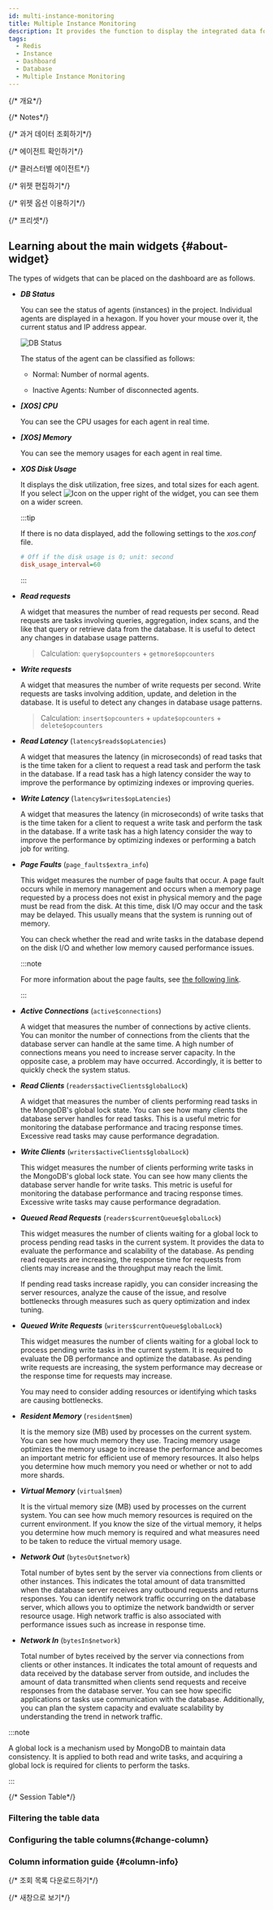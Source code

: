 ```yaml
---
id: multi-instance-monitoring
title: Multiple Instance Monitoring
description: It provides the function to display the integrated data for key metrics of multiple database instances.
tags:
  - Redis
  - Instance
  - Dashboard
  - Database
  - Multiple Instance Monitoring
---
```


{/* 개요*/}

<Dbv2mulitinstancemonitoringdesc />

<ProdImg img='db-multi-instance.png' desc='Multi-instance Monitoring' />

{/* Notes*/}

<Dbmultiinstancemonitoringdescnotes />

{/* 과거 데이터 조회하기*/}

<Apmdashboardsetpasttime />

{/* 에이전트 확인하기*/}

<Apmdashboardcheckagent />

{/* 클러스터별 에이전트*/}

<Dbdashboardselectagentcategory />

{/* 위젯 편집하기*/}

<Apmdashboradeditwidget />

{/* 위젯 옵션 이용하기*/}

<Apmdashboardwidgetoptions />

{/* 프리셋*/}

<Apmdashboardpreset />

## Learning about the main widgets {#about-widget}

The types of widgets that can be placed on the dashboard are as follows.

- **_DB Status_**

  You can see the status of agents (instances) in the project. Individual agents are displayed in a hexagon. If you hover your mouse over it, the current status and IP address appear.

  ![DB Status](/img/db-dashboard-status-widget.png)

  The status of the agent can be classified as follows:

  - <span class='normal'>Normal</span>: Number of normal agents.

  - <span class='mstop'>Inactive Agents</span>: Number of disconnected agents.

- **_[XOS] CPU_**

  You can see the CPU usages for each agent in real time.

- **_[XOS] Memory_**

  You can see the memory usages for each agent in real time.

- **_XOS Disk Usage_**

  It displays the disk utilization, free sizes, and total sizes for each agent. If you select ![Icon](/img/ico-expander.svg) on the upper right of the widget, you can see them on a wider screen.

  :::tip

  If there is no data displayed, add the following settings to the _xos.conf_ file.

  ```ini title='xos.conf'
  # Off if the disk usage is 0; unit: second
  disk_usage_interval=60
  ```

  :::

- **_Read requests_**

  A widget that measures the number of read requests per second. Read requests are tasks involving queries, aggregation, index scans, and the like that query or retrieve data from the database. It is useful to detect any changes in database usage patterns.

  > Calculation: `query$opcounters` + `getmore$opcounters`

- **_Write requests_**

  A widget that measures the number of write requests per second. Write requests are tasks involving addition, update, and deletion in the database. It is useful to detect any changes in database usage patterns.

  > Calculation: `insert$opcounters` + `update$opcounters` + `delete$opcounters`

- **_Read Latency_** (`latency$reads$opLatencies`)

  A widget that measures the latency (in microseconds) of read tasks that is the time taken for a client to request a read task and perform the task in the database. If a read task has a high latency consider the way to improve the performance by optimizing indexes or improving queries.

- **_Write Latency_** (`latency$writes$opLatencies`)

  A widget that measures the latency (in microseconds) of write tasks that is the time taken for a client to request a write task and perform the task in the database. If a write task has a high latency consider the way to improve the performance by optimizing indexes or performing a batch job for writing.

- **_Page Faults_** (`page_faults$extra_info`)

  This widget measures the number of page faults that occur. A page fault occurs while in memory management and occurs when a memory page requested by a process does not exist in physical memory and the page must be read from the disk. At this time, disk I/O may occur and the task may be delayed. This usually means that the system is running out of memory.

  You can check whether the read and write tasks in the database depend on the disk I/O and whether low memory caused performance issues.

  :::note

  For more information about the page faults, see [the following link](https://www.mongodb.com/docs/v4.0/administration/analyzing-mongodb-performance/#page-faults).

  :::

- **_Active Connections_** (`active$connections`)

  A widget that measures the number of connections by active clients. You can monitor the number of connections from the clients that the database server can handle at the same time. A high number of connections means you need to increase server capacity. In the opposite case, a problem may have occurred. Accordingly, it is better to quickly check the system status.

- **_Read Clients_** (`readers$activeClients$globalLock`)

  A widget that measures the number of clients performing read tasks in the MongoDB's global lock state. You can see how many clients the database server handles for read tasks. This is a useful metric for monitoring the database performance and tracing response times. Excessive read tasks may cause performance degradation.

- **_Write Clients_** (`writers$activeClients$globalLock`)

  This widget measures the number of clients performing write tasks in the MongoDB's global lock state. You can see how many clients the database server handle for write tasks. This metric is useful for monitoring the database performance and tracing response times. Excessive write tasks may cause performance degradation.

- **_Queued Read Requests_** (`readers$currentQueue$globalLock`)

  This widget measures the number of clients waiting for a global lock to process pending read tasks in the current system. It provides the data to evaluate the performance and scalability of the database. As pending read requests are increasing, the response time for requests from clients may increase and the throughput may reach the limit.

  If pending read tasks increase rapidly, you can consider increasing the server resources, analyze the cause of the issue, and resolve bottlenecks through measures such as query optimization and index tuning.

- **_Queued Write Requests_** (`writers$currentQueue$globalLock`)

  This widget measures the number of clients waiting for a global lock to process pending write tasks in the current system. It is required to evaluate the DB performance and optimize the database. As pending write requests are increasing, the system performance may decrease or the response time for requests may increase.

  You may need to consider adding resources or identifying which tasks are causing bottlenecks.

- **_Resident Memory_** (`resident$mem`)

  It is the memory size (MB) used by processes on the current system. You can see how much memory they use. Tracing memory usage optimizes the memory usage to increase the performance and becomes an important metric for efficient use of memory resources. It also helps you determine how much memory you need or whether or not to add more shards.

- **_Virtual Memory_** (`virtual$mem`)

  It is the virtual memory size (MB) used by processes on the current system. You can see how much memory resources is required on the current environment. If you know the size of the virtual memory, it helps you determine how much memory is required and what measures need to be taken to reduce the virtual memory usage.

- **_Network Out_** (`bytesOut$network`)

  Total number of bytes sent by the server via connections from clients or other instances. This indicates the total amount of data transmitted when the database server receives any outbound requests and returns responses. You can identify network traffic occurring on the database server, which allows you to optimize the network bandwidth or server resource usage. High network traffic is also associated with performance issues such as increase in response time.

- **_Network In_** (`bytesIn$network`)

  Total number of bytes received by the server via connections from clients or other instances. It indicates the total amount of requests and data received by the database server from outside, and includes the amount of data transmitted when clients send requests and receive responses from the database server. You can see how specific applications or tasks use communication with the database. Additionally, you can plan the system capacity and evaluate scalability by understanding the trend in network traffic.

:::note

A global lock is a mechanism used by MongoDB to maintain data consistency. It is applied to both read and write tasks, and acquiring a global lock is required for clients to perform the tasks.

:::

{/* Session Table*/}

<Dbv2mimactivesessiondesc />


<Dbv2mimactivesessionnote />

### Filtering the table data


<Dbtabledatafiltering />

### Configuring the table columns{#change-column}


<Dbv2dataeditcolumn />

### Column information guide {#column-info}


<Dbmongodbactivesessionscolumns />

{/* 조회 목록 다운로드하기*/}

<Dbdashboardsessiontabledownload />

{/* 새창으로 보기*/}

<Dbdashboardsessiontablenew />
